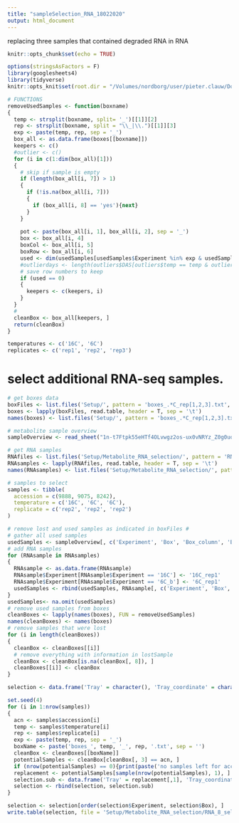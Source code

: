 ```yaml
---
title: "sampleSelection_RNA_18022020"
output: html_document
---
```


replacing three samples that contained degraded RNA in RNA


```r
knitr::opts_chunk$set(echo = TRUE)

options(stringsAsFactors = F)
library(googlesheets4)
library(tidyverse)
knitr::opts_knit$set(root.dir = "/Volumes/nordborg/user/pieter.clauw/Documents/Experiments/UltimateQandD/")
```

```r
# FUNCTIONS
removeUsedSamples <- function(boxname)
{
  temp <- strsplit(boxname, split= '_')[[1]][2]
  rep <- strsplit(boxname, split = "\\_|\\.")[[1]][3]
  exp <- paste(temp, rep, sep = '_') 
  box_all <- as.data.frame(boxes[[boxname]])
  keepers <- c()
  #outlier <- c()
  for (i in c(1:dim(box_all)[1]))
  {
    # skip if sample is empty
    if (length(box_all[i, 7]) > 1)
    {
      if (!is.na(box_all[i, 7]))
      {
        if (box_all[i, 8] == 'yes'){next}
      }  
    }
    
    pot <- paste(box_all[i, 1], box_all[i, 2], sep = '_')
    box <- box_all[i, 4]
    boxCol <- box_all[i, 5]
    boxRow <- box_all[i, 6]
    used <- dim(usedSamples[usedSamples$Experiment %in% exp & usedSamples$Box %in% box & usedSamples$Box_column %in% boxCol & usedSamples$Box_row %in% boxRow, ])[1]
    #outlierdays <- length(outliers$DAS[outliers$temp == temp & outliers$rep == rep & outliers$pot == pot])
    # save row numbers to keep
    if (used == 0)
    {
      keepers <- c(keepers, i)
    }
  }
  # 
  cleanBox <- box_all[keepers, ]
  return(cleanBox)
}
```



```r
temperatures <- c('16C', '6C')
replicates <- c('rep1', 'rep2', 'rep3')
```

# select additional RNA-seq samples.

```r
# get boxes data
boxFiles <- list.files('Setup/', pattern = 'boxes_.*C_rep[1,2,3].txt', full.names = T)
boxes <- lapply(boxFiles, read.table, header = T, sep = '\t')
names(boxes) <- list.files('Setup/', pattern = 'boxes_.*C_rep[1,2,3].txt')

# metabolite sample overview
sampleOverview <- read_sheet("1n-t7Ftpk55eHTf4OLvwgz2os-ux0vNRYz_Z0g0uoaTI", sheet = 1, skip = 1)

# get RNA samples
RNAfiles <- list.files('Setup/Metabolite_RNA_selection/', pattern = 'RNA_.*.txt', full.names = T)
RNAsamples <- lapply(RNAfiles, read.table, header = T, sep = '\t')
names(RNAsamples) <- list.files('Setup/Metabolite_RNA_selection/', pattern = 'RNA_.*.txt')

# samples to select
samples <- tibble(
  accession = c(9888, 9075, 8242),
  temperature = c('16C', '6C', '6C'),
  replicate = c('rep2', 'rep2', 'rep2')
)
```

```r
# remove lost and used samples as indicated in boxFiles #
# gather all used samples
usedSamples <- sampleOverview[, c('Experiment', 'Box', 'Box_column', 'Box_row')]
# add RNA samples
for (RNAsample in RNAsamples)
{
  RNAsample <- as.data.frame(RNAsample)
  RNAsample$Experiment[RNAsample$Experiment == '16C'] <- '16C_rep1'
  RNAsample$Experiment[RNAsample$Experiment == '6C_b'] <- '6C_rep1'
  usedSamples <- rbind(usedSamples, RNAsample[, c('Experiment', 'Box', 'Box_column', 'Box_row')])  
}
usedSamples<- na.omit(usedSamples)
# remove used samples from boxes
cleanBoxes <- lapply(names(boxes), FUN = removeUsedSamples)
names(cleanBoxes) <- names(boxes)
# remove samples that were lost
for (i in length(cleanBoxes))
{
  cleanBox <- cleanBoxes[[i]]
  # remove everything with information in lostSample
  cleanBox <- cleanBox[is.na(cleanBox[, 8]), ]
  cleanBoxes[[i]] <- cleanBox
}
```
```r
selection <- data.frame('Tray' = character(), 'Tray_coordinate' = character(), 'accession' = character(), 'Experiment' = character(), 'Box' = numeric(), 'Box_column' = character(), 'Box_row' = character())

set.seed(4)
for (i in 1:nrow(samples))
{
  acn <- samples$accession[i]
  temp <- samples$temperature[i]
  rep <- samples$replicate[i]
  exp <- paste(temp, rep, sep = '_')
  boxName <- paste('boxes_', temp, '_', rep, '.txt', sep = '')
  cleanBox <- cleanBoxes[[boxName]]
  potentialSamples <- cleanBox[cleanBox[, 3] == acn, ]
  if (nrow(potentialSamples) == 0){print(paste('no samples left for accession', acn, 'in experiment', exp)); next()}
  replacement <- potentialSamples[sample(nrow(potentialSamples), 1), ]
  selection.sub <- data.frame('Tray' = replacement[,1], 'Tray_coordinate' = replacement[,2], 'accession' = replacement[,3], 'Experiment' = exp, 'Box' = replacement[,4], 'Box_column' = replacement[,5], 'Box_row' = replacement[,6])
  selection <- rbind(selection, selection.sub)
}

selection <- selection[order(selection$Experiment, selection$Box), ]
write.table(selection, file = 'Setup/Metabolite_RNA_selection/RNA_8_selection.txt', quote = F, row.names = F, sep = '\t')
```
